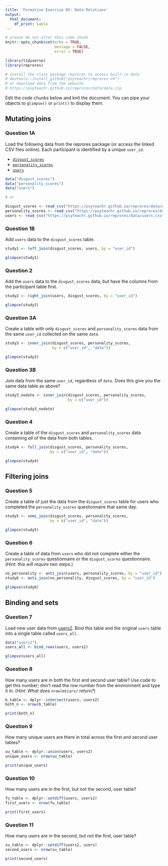 ```yaml
---
title: 'Formative Exercise 05: Data Relations'
output: 
  html_document:
    df_print: kable
---
```


```r
# please do not alter this code chunk
knitr::opts_chunk$set(echo = TRUE,
                      message = FALSE, 
                      error = TRUE)

library(tidyverse)
library(reprores)

# install the class package reprores to access built-in data
# devtools::install_github("psyteachr/reprores-v4")
# or download data from the website
# https://psyteachr.github.io/reprores/data/data.zip
```

Edit the code chunks below and knit the document. You can pipe your objects to `glimpse()` or `print()` to display them.

## Mutating joins

### Question 1A

Load the following data from the reprores package (or access the linked CSV files online). Each participant is identified by a unique `user_id`.

* [`disgust_scores`](https://psyteachr.github.io/reprores/data/disgust_scores.csv)
* [`personality_scores`](https://psyteachr.github.io/reprores/data/personality_scores.csv)
* [`users`](https://psyteachr.github.io/reprores/data/users.csv)


```r
data("disgust_scores")
data("personality_scores")
data("users")

# or 

disgust_scores <- read_csv("https://psyteachr.github.io/reprores/data/disgust_scores.csv")
personality_scores <- read_csv("https://psyteachr.github.io/reprores/data/personality_scores.csv")
users <- read_csv("https://psyteachr.github.io/reprores/data/users.csv")
```

### Question 1B

Add `users` data to the `disgust_scores` table.

```r
study1 <- left_join(disgust_scores, users, by = "user_id")

glimpse(study1)
```

### Question 2

Add the `users` data to the `disgust_scores` data, but have the columns from the participant table first.

```r
study2 <- right_join(users, disgust_scores, by = "user_id")

glimpse(study2)
```

### Question 3A

Create a table with only `disgust_scores` and `personality_scores` data from the same `user_id` collected on the same `date`.

```r
study3 <- inner_join(disgust_scores, personality_scores, 
                     by = c("user_id", "date"))

glimpse(study3)
```


### Question 3B

Join data from the same `user_id`, regardless of `date`. Does this give you the same data table as above?
    
```r
study3_nodate <- inner_join(disgust_scores, personality_scores, 
                            by = c("user_id"))

glimpse(study3_nodate)
```


### Question 4

Create a table of the `disgust_scores` and `personality_scores` data containing _all_ of the data from both tables.

    
```r
study4 <- full_join(disgust_scores, personality_scores, 
                    by = c("user_id", "date"))

glimpse(study4)
```

## Filtering joins

### Question 5

Create a table of just the data from the `disgust_scores` table for users who completed the `personality_scores` questionnaire that same day.
    
```r
study5 <- semi_join(disgust_scores, personality_scores, 
                    by = c("user_id", "date"))

glimpse(study5)
```

    
### Question 6

Create a table of data from `users` who did not complete either the `personality_scores` questionnaire or the `disgust_scores` questionnaire. (_Hint: this will require two steps._)

    
```r
no_personality <- anti_join(users, personality_scores, by = "user_id")
study6 <- anti_join(no_personality, disgust_scores, by = "user_id")

glimpse(study6)
```

## Binding and sets

### Question 7

Load new user data from [users2](https://psyteachr.github.io/reprores/data/users2.csv). Bind this table and the original `users` table into a single table called `users_all`.

```r
data("users2")
users_all <- bind_rows(users, users2)

glimpse(users_all)
```


### Question 8

How many users are in both the first and second user table? Use code to get this number; don't read the row number from the environment and type it in. (_Hint: What does `nrow(mtcars)` return?_)
    
```r
b_table <- dplyr::intersect(users, users2)
both_n <- nrow(b_table)

print(both_n)
```

### Question 9

How many unique users are there in total across the first and second user tables?

```r
uu_table <- dplyr::union(users, users2)
unique_users <- nrow(uu_table)

print(unique_users)
```

### Question 10

How many users are in the first, but not the second, user table?

```r
fu_table <- dplyr::setdiff(users, users2)
first_users <- nrow(fu_table)

print(first_users)
```

### Question 11

How many users are in the second, but not the first, user table?

```r
su_table <- dplyr::setdiff(users2, users)
second_users <- nrow(su_table)

print(second_users)
```

